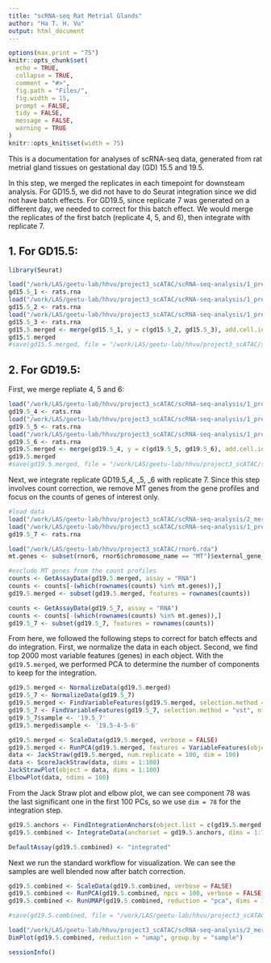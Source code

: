 ```yaml
---
title: "scRNA-seq Rat Metrial Glands"
author: "Ha T. H. Vu"
output: html_document
---
```

  
```r
options(max.print = "75")
knitr::opts_chunk$set(
  echo = TRUE,
  collapse = TRUE,
  comment = "#>",
  fig.path = "Files/",
  fig.width = 15,
  prompt = FALSE,
  tidy = FALSE,
  message = FALSE,
  warning = TRUE
)
knitr::opts_knit$set(width = 75)
```

This is a documentation for analyses of scRNA-seq data, generated from rat metrial gland tissues on gestational day (GD) 15.5 and 19.5. <br>

In this step, we merged the replicates in each timepoint for downsteam analysis. For GD15.5, we did not have to do Seurat integration since we did not have batch effects. For GD19.5, since replicate 7 was generated on a different day, we needed to correct for this batch effect. We would merge the replicates of the first batch (replicate 4, 5, and 6), then integrate with replicate 7. <br>

## 1. For GD15.5:
```r
library(Seurat)
```
```r
load("/work/LAS/geetu-lab/hhvu/project3_scATAC/scRNA-seq-analysis/1_preprocess/GD15.5_1-filtered.rda")
gd15.5_1 <- rats.rna
load("/work/LAS/geetu-lab/hhvu/project3_scATAC/scRNA-seq-analysis/1_preprocess/GD15.5_2-filtered.rda")
gd15.5_2 <- rats.rna
load("/work/LAS/geetu-lab/hhvu/project3_scATAC/scRNA-seq-analysis/1_preprocess/GD15.5_3-filtered.rda")
gd15.5_3 <- rats.rna
gd15.5.merged <- merge(gd15.5_1, y = c(gd15.5_2, gd15.5_3), add.cell.ids = c("15.5_1", "15.5_2", "15.5_3"), project = "RNA_15.5")
gd15.5.merged
#save(gd15.5.merged, file = "/work/LAS/geetu-lab/hhvu/project3_scATAC/scRNA-seq-analysis/2_mergedSamples/gd15.5.RNAmerged.rda")
```

## 2. For GD19.5:
First, we merge repliate 4, 5 and 6:
```r
load("/work/LAS/geetu-lab/hhvu/project3_scATAC/scRNA-seq-analysis/1_preprocess/GD19.5_4-filtered.rda")
gd19.5_4 <- rats.rna
load("/work/LAS/geetu-lab/hhvu/project3_scATAC/scRNA-seq-analysis/1_preprocess/GD19.5_5-filtered.rda")
gd19.5_5 <- rats.rna
load("/work/LAS/geetu-lab/hhvu/project3_scATAC/scRNA-seq-analysis/1_preprocess/GD19.5_6-filtered.rda")
gd19.5_6 <- rats.rna
gd19.5.merged <- merge(gd19.5_4, y = c(gd19.5_5, gd19.5_6), add.cell.ids = c("19.5_4", "19.5_5", "19.5_6"), project = "RNA_19.5")
gd19.5.merged
#save(gd19.5.merged, file = "/work/LAS/geetu-lab/hhvu/project3_scATAC/scRNA-seq-analysis/2_mergedSamples/integrationGD19.5/rmChrMTgenes/gd19.5.RNAmerged.rda")
```

Next, we integrate replicate GD19.5_4, _5, _6 with replicate 7. Since this step involves count correction, we remove MT genes from the gene profiles and focus on the counts of genes of interest only.

```r
#load data
load("/work/LAS/geetu-lab/hhvu/project3_scATAC/scRNA-seq-analysis/2_mergedSamples/integrationGD19.5/rmChrMTgenes/gd19.5.RNAmerged.rda")
load("/work/LAS/geetu-lab/hhvu/project3_scATAC/scRNA-seq-analysis/1_preprocess/GD19.5_7-filtered.rda")
gd19.5_7 <- rats.rna

load("/work/LAS/geetu-lab/hhvu/project3_scATAC/rnor6.rda")
mt.genes <- subset(rnor6, rnor6$chromosome_name == "MT")$external_gene_name #get MT genes

#exclude MT genes from the count profiles
counts <- GetAssayData(gd19.5.merged, assay = "RNA")
counts <- counts[-(which(rownames(counts) %in% mt.genes)),]
gd19.5.merged <- subset(gd19.5.merged, features = rownames(counts))

counts <- GetAssayData(gd19.5_7, assay = "RNA")
counts <- counts[-(which(rownames(counts) %in% mt.genes)),]
gd19.5_7 <- subset(gd19.5_7, features = rownames(counts))
```

From here, we followed the following steps to correct for batch effects and do integration. First, we normalize the data in each object. Second, we find top 2000 most variable features (genes) in each object. With the `gd19.5.merged`, we performed PCA to determine the number of components to keep for the integration.

```r
gd19.5.merged <- NormalizeData(gd19.5.merged)
gd19.5_7 <- NormalizeData(gd19.5_7)
gd19.5.merged <- FindVariableFeatures(gd19.5.merged, selection.method = "vst", nfeatures = 2000)
gd19.5_7 <- FindVariableFeatures(gd19.5_7, selection.method = "vst", nfeatures = 2000)
gd19.5_7$sample <- '19.5_7'
gd19.5.merged$sample <- '19.5-4-5-6'

gd19.5.merged <- ScaleData(gd19.5.merged, verbose = FALSE)
gd19.5.merged <- RunPCA(gd19.5.merged, features = VariableFeatures(object = gd19.5.merged), npcs = 100)
data <- JackStraw(gd19.5.merged, num.replicate = 100, dim = 100)
data <- ScoreJackStraw(data, dims = 1:100)
JackStrawPlot(object = data, dims = 1:100)
ElbowPlot(data, ndims = 100)
```

From the Jack Straw plot and elbow plot, we can see component 78 was the last significant one in the first 100 PCs, so we use `dim = 78` for the integration step.

```r
gd19.5.anchors <- FindIntegrationAnchors(object.list = c(gd19.5.merged, gd19.5_7), dims = 1:78)
gd19.5.combined <- IntegrateData(anchorset = gd19.5.anchors, dims = 1:78)

DefaultAssay(gd19.5.combined) <- "integrated"
```

Next we run the standard workflow for visualization. We can see the samples are well blended now after batch correction.
```r
gd19.5.combined <- ScaleData(gd19.5.combined, verbose = FALSE)
gd19.5.combined <- RunPCA(gd19.5.combined, npcs = 100, verbose = FALSE)
gd19.5.combined <- RunUMAP(gd19.5.combined, reduction = "pca", dims = 1:100)

#save(gd19.5.combined, file = "/work/LAS/geetu-lab/hhvu/project3_scATAC/scRNA-seq-analysis/2_mergedSamples/integrationGD19.5/rmChrMTgenes/gd19.5-4-5-6-7.integrated.rda")
```
```r
load("/work/LAS/geetu-lab/hhvu/project3_scATAC/scRNA-seq-analysis/2_mergedSamples/integrationGD19.5/rmChrMTgenes/gd19.5-4-5-6-7.integrated.rda")
DimPlot(gd19.5.combined, reduction = "umap", group.by = "sample")
```

```r
sessionInfo()
```
